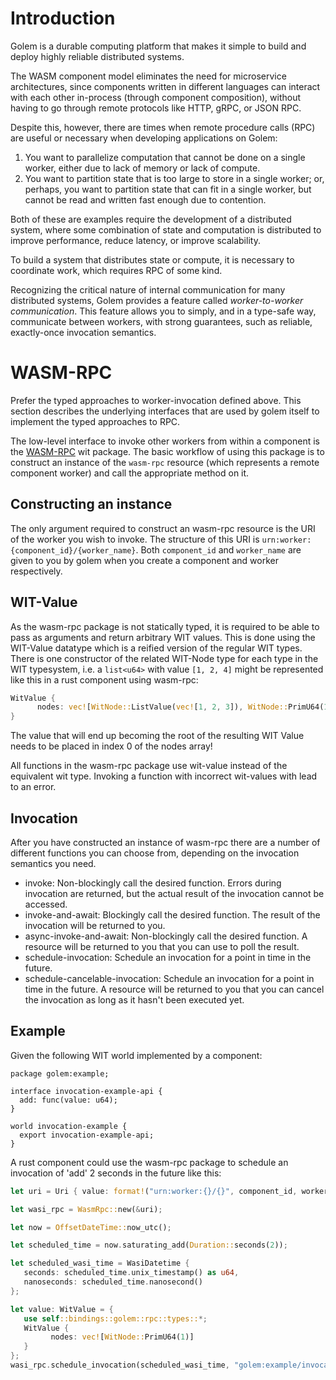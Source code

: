
# Introduction

Golem is a durable computing platform that makes it simple to build and deploy
highly reliable distributed systems.

The WASM component model eliminates the need for microservice architectures,
since components written in different languages can interact with each other
in-process (through component composition), without having to go through
remote protocols like HTTP, gRPC, or JSON RPC.

Despite this, however, there are times when remote procedure calls (RPC) are
useful or necessary when developing applications on Golem:

1. You want to parallelize computation that cannot be done on a single worker,
   either due to lack of memory or lack of compute.
2. You want to partition state that is too large to store in a single worker;
   or, perhaps, you want to partition state that can fit in a single worker, but
   cannot be read and written fast enough due to contention.

Both of these are examples require the development of a distributed system,
where some combination of state and computation is distributed to improve
performance, reduce latency, or improve scalability.

To build a system that distributes state or compute, it is necessary to
coordinate work, which requires RPC of some kind.

Recognizing the critical nature of internal communication for many distributed
systems, Golem provides a feature called _worker-to-worker communication_. This
feature allows you to simply, and in a type-safe way, communicate between
workers, with strong guarantees, such as reliable, exactly-once invocation
semantics.

# WASM-RPC

<Callout type="warning">
  Prefer the typed approaches to worker-invocation defined above. This section describes the
  underlying interfaces that are used by golem itself to implement the typed approaches to RPC.
</Callout>

The low-level interface to invoke other workers from within a component is the [WASM-RPC](https://github.com/golemcloud/golem-wit/blob/main/wit/deps/wasm-rpc/wasm-rpc.wit) wit package.
The basic workflow of using this package is to construct an instance of the `wasm-rpc` resource (which represents a remote component worker) and call the appropriate method on it.

## Constructing an instance

The only argument required to construct an wasm-rpc resource is the URI of the worker you wish to invoke. The structure of this URI is `urn:worker:{component_id}/{worker_name}`.
Both `component_id` and `worker_name` are given to you by golem when you create a component and worker respectively.

## WIT-Value

As the wasm-rpc package is not statically typed, it is required to be able to pass as arguments and return arbitrary WIT values. This is done using the WIT-Value datatype which is a reified
version of the regular WIT types. There is one constructor of the related WIT-Node type for each type in the WIT typesystem, i.e. a `list<u64>` with value `[1, 2, 4]` might be represented like this in a rust component using wasm-rpc:

```rust
WitValue {
      nodes: vec![WitNode::ListValue(vec![1, 2, 3]), WitNode::PrimU64(1), WitNode::PrimU64(2), WitNode::PrimU64(4)]
}
```

<Callout type="info">
  The value that will end up becoming the root of the resulting WIT Value needs to be placed in
  index 0 of the nodes array!
</Callout>

All functions in the wasm-rpc package use wit-value instead of the equivalent wit type. Invoking a function with incorrect wit-values with lead to an error.

## Invocation

After you have constructed an instance of wasm-rpc there are a number of different functions you can choose from, depending on the invocation semantics you need.

- invoke: Non-blockingly call the desired function. Errors during invocation are returned, but the actual result of the invocation cannot be accessed.
- invoke-and-await: Blockingly call the desired function. The result of the invocation will be returned to you.
- async-invoke-and-await: Non-blockingly call the desired function. A resource will be returned to you that you can use to poll the result.
- schedule-invocation: Schedule an invocation for a point in time in the future.
- schedule-cancelable-invocation: Schedule an invocation for a point in time in the future. A resource will be returned to you that you can cancel the invocation as long as it hasn't been executed yet.

## Example

Given the following WIT world implemented by a component:

```wit
package golem:example;

interface invocation-example-api {
  add: func(value: u64);
}

world invocation-example {
  export invocation-example-api;
}
```

A rust component could use the wasm-rpc package to schedule an invocation of 'add' 2 seconds in the future like this:

```rust
let uri = Uri { value: format!("urn:worker:{}/{}", component_id, worker_name) }

let wasi_rpc = WasmRpc::new(&uri);

let now = OffsetDateTime::now_utc();

let scheduled_time = now.saturating_add(Duration::seconds(2));

let scheduled_wasi_time = WasiDatetime {
   seconds: scheduled_time.unix_timestamp() as u64,
   nanoseconds: scheduled_time.nanosecond()
};

let value: WitValue = {
   use self::bindings::golem::rpc::types::*;
   WitValue {
         nodes: vec![WitNode::PrimU64(1)]
   }
};
wasi_rpc.schedule_invocation(scheduled_wasi_time, "golem:example/invocation-example-api.{add}()", &vec![value]);
```
